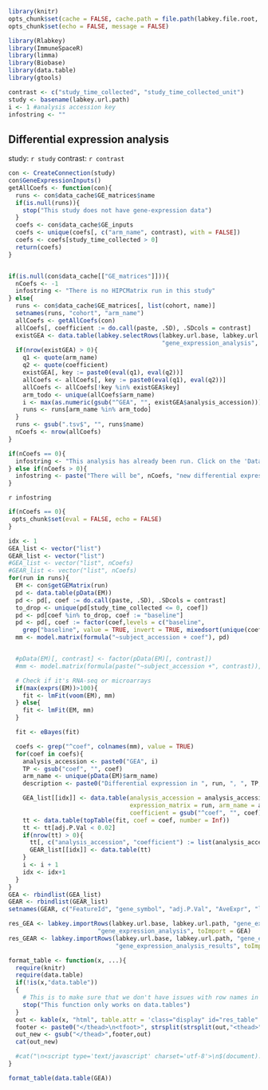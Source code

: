 ```r
library(knitr)
opts_chunk$set(cache = FALSE, cache.path = file.path(labkey.file.root, "cache/DifferentialExpressionAnalysis/"))
opts_chunk$set(echo = FALSE, message = FALSE)
```

```r
library(Rlabkey)
library(ImmuneSpaceR)
library(limma)
library(Biobase)
library(data.table)
library(gtools)
```

```r
contrast <- c("study_time_collected", "study_time_collected_unit")
study <- basename(labkey.url.path)
i <- 1 #analysis accession key
infostring <- ""
```

## Differential expression analysis

study: `r study`
contrast: `r contrast`

```r
con <- CreateConnection(study)
con$GeneExpressionInputs()
getAllCoefs <- function(con){
  runs <- con$data_cache$GE_matrices$name
  if(is.null(runs)){
    stop("This study does not have gene-expression data")
  }
  coefs <- con$data_cache$GE_inputs
  coefs <- unique(coefs[, c("arm_name", contrast), with = FALSE])
  coefs <- coefs[study_time_collected > 0]
  return(coefs)
}


if(is.null(con$data_cache[["GE_matrices"]])){
  nCoefs <- -1
  infostring <- "There is no HIPCMatrix run in this study"
} else{
  runs <- con$data_cache$GE_matrices[, list(cohort, name)]
  setnames(runs, "cohort", "arm_name")
  allCoefs <- getAllCoefs(con)
  allCoefs[, coefficient := do.call(paste, .SD), .SDcols = contrast]
  existGEA <- data.table(labkey.selectRows(labkey.url.base, labkey.url.path, "gene_expression", 
                                           "gene_expression_analysis", colNameOpt = "rname"))
  if(nrow(existGEA) > 0){
    q1 <- quote(arm_name)
    q2 <- quote(coefficient)
    existGEA[, key := paste0(eval(q1), eval(q2))]
    allCoefs <- allCoefs[, key := paste0(eval(q1), eval(q2))]
    allCoefs <- allCoefs[!key %in% existGEA$key]
    arm_todo <- unique(allCoefs$arm_name)
    i <- max(as.numeric(gsub("^GEA", "", existGEA$analysis_accession))) + 1
    runs <- runs[arm_name %in% arm_todo]
  }
  runs <- gsub(".tsv$", "", runs$name)
  nCoefs <- nrow(allCoefs)
}
```

```r
if(nCoefs == 0){
  infostring <- "This analysis has already been run. Click on the 'Data' tab for a summary of the anlysis. You can visualize the results using the Heatmap report."
} else if(nCoefs > 0){
  infostring <- paste("There will be", nCoefs, "new differential expression analysis.")
}
```

`r infostring`
```r
if(nCoefs == 0){
 opts_chunk$set(eval = FALSE, echo = FALSE)
}
```

```r
idx <- 1
GEA_list <- vector("list")
GEAR_list <- vector("list")
#GEA_list <- vector("list", nCoefs)
#GEAR_list <- vector("list", nCoefs)
for(run in runs){
  EM <- con$getGEMatrix(run)
  pd <- data.table(pData(EM))
  pd <- pd[, coef := do.call(paste, .SD), .SDcols = contrast]
  to_drop <- unique(pd[study_time_collected <= 0, coef])
  pd <- pd[coef %in% to_drop, coef := "baseline"]
  pd <- pd[, coef := factor(coef,levels = c("baseline",
    grep("baseline", value = TRUE, invert = TRUE, mixedsort(unique(coef)))))]
  mm <- model.matrix(formula("~subject_accession + coef"), pd)


  #pData(EM)[, contrast] <- factor(pData(EM)[, contrast])
  #mm <- model.matrix(formula(paste("~subject_accession +", contrast)), EM)

  # Check if it's RNA-seq or microarrays
  if(max(exprs(EM))>100){
    fit <- lmFit(voom(EM), mm)
  } else{
    fit <- lmFit(EM, mm)
  }

  fit <- eBayes(fit)

  coefs <- grep("^coef", colnames(mm), value = TRUE)
  for(coef in coefs){
    analysis_accession <- paste0("GEA", i)
    TP <- gsub("coef", "", coef)
    arm_name <- unique(pData(EM)$arm_name)
    description <- paste0("Differential expression in ", run, ", ", TP, " vs. baseline")

    GEA_list[[idx]] <- data.table(analysis_accession = analysis_accession,
                                  expression_matrix = run, arm_name = arm_name, 
                                  coefficient = gsub("^coef", "", coef), description = description)
    tt <- data.table(topTable(fit, coef = coef, number = Inf))
    tt <- tt[adj.P.Val < 0.02]
    if(nrow(tt) > 0){
      tt[, c("analysis_accession", "coefficient") := list(analysis_accession, coef)]
      GEAR_list[[idx]] <- data.table(tt)
    }
    i <- i + 1
    idx <- idx+1
  }
}
GEA <- rbindlist(GEA_list)
GEAR <- rbindlist(GEAR_list)
setnames(GEAR, c("FeatureId", "gene_symbol", "adj.P.Val", "AveExpr", "logFC", "P.Value", "t"), c("feature_id", "gene_symbol", "adj_p_val", "ave_expr", "log_fc", "p_value", "statistic"))
```

```r
res_GEA <- labkey.importRows(labkey.url.base, labkey.url.path, "gene_expression", 
                         "gene_expression_analysis", toImport = GEA)
res_GEAR <- labkey.importRows(labkey.url.base, labkey.url.path, "gene_expression",
                              "gene_expression_analysis_results", toImport = GEAR)
```

```r
format_table <- function(x, ...){
  require(knitr)
  require(data.table)
  if(!is(x,"data.table"))
  {
    # This is to make sure that we don't have issues with row names in data.frames
    stop("This function only works on data.tables")
  }
  out <- kable(x, "html", table.attr = 'class="display" id="res_table"', output = FALSE, ...)
  footer <- paste0("</thead>\n<tfoot>", strsplit(strsplit(out,"<thead>")[[1]][2],"</thead>")[[1]][1], "</tfoot>\n")
  out_new <- gsub("</thead>",footer,out)
  cat(out_new)

  #cat("\n<script type='text/javascript' charset='utf-8'>\n$(document).ready(function() {\n $('#res_table').dataTable();\n} );\n</script>\n")
}
```

```r
format_table(data.table(GEA))
```
<script type="text/javascript" charset="utf-8">
    $(document).ready(function() {
        $('#res_table').dataTable();
    } );
</script>
